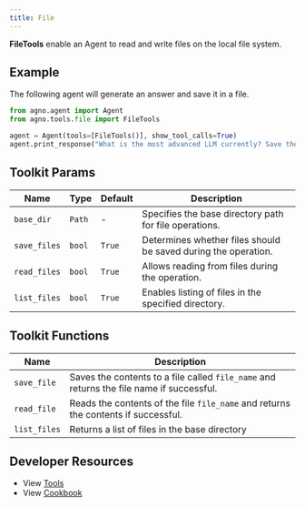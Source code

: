 ```yaml
---
title: File
---
```


**FileTools** enable an Agent to read and write files on the local file system.

## Example

The following agent will generate an answer and save it in a file.

```python cookbook/tools/file_tools.py
from agno.agent import Agent
from agno.tools.file import FileTools

agent = Agent(tools=[FileTools()], show_tool_calls=True)
agent.print_response("What is the most advanced LLM currently? Save the answer to a file.", markdown=True)
```

## Toolkit Params

| Name         | Type   | Default | Description                                                    |
| ------------ | ------ | ------- | -------------------------------------------------------------- |
| `base_dir`   | `Path` | -       | Specifies the base directory path for file operations.         |
| `save_files` | `bool` | `True`  | Determines whether files should be saved during the operation. |
| `read_files` | `bool` | `True`  | Allows reading from files during the operation.                |
| `list_files` | `bool` | `True`  | Enables listing of files in the specified directory.           |

## Toolkit Functions

| Name         | Description                                                                              |
| ------------ | ---------------------------------------------------------------------------------------- |
| `save_file`  | Saves the contents to a file called `file_name` and returns the file name if successful. |
| `read_file`  | Reads the contents of the file `file_name` and returns the contents if successful.       |
| `list_files` | Returns a list of files in the base directory                                            |

## Developer Resources

- View [Tools](https://github.com/phidatahq/agno/blob/main/libs/agno/agno/tools/file_tools.py)
- View [Cookbook](https://github.com/phidatahq/agno/blob/main/cookbook/tools/file_tools.py)
